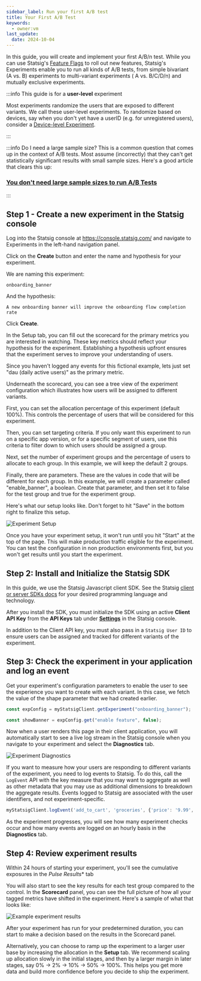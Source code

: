 ```yaml
---
sidebar_label: Run your first A/B test
title: Your First A/B Test
keywords:
  - owner:vm
last_update:
  date: 2024-10-04
---
```



In this guide, you will create and implement your first A/B/n test. While you can use Statsig's [Feature Flags](/guides/first-feature) to roll out new features, Statsig's Experiments enable you to run all kinds of A/B tests, from simple bivariant (A vs. B) experiments to multi-variant experiments ( A vs. B/C/D/n) and mutually exclusive experiments.

:::info This guide is for a **user-level** experiment

Most experiments randomize the users that are exposed to different variants. We call these user-level experiments. To randomize based on devices, say when you don't yet have a userID (e.g. for unregistered users), consider a [Device-level Experiment](/guides/first-device-level-experiment).

:::

:::info Do I need a large sample size?
This is a common question that comes up in the context of A/B tests. Most assume (incorrectly) that they can't get statistically significant results with small sample sizes. Here's a good article that clears this up:

### [You don't need large sample sizes to run A/B Tests](https://blog.statsig.com/you-dont-need-large-sample-sizes-to-run-a-b-tests-6044823e9992)

:::

## Step 1 - Create a new experiment in the Statsig console

Log into the Statsig console at https://console.statsig.com/ and navigate to Experiments in the left-hand navigation panel.

Click on the **Create** button and enter the name and hypothesis for your experiment.

We are naming this experiment:
```
onboarding_banner
```

And the hypothesis:
```
A new onboarding banner will improve the onboarding flow completion rate
```

Click **Create**.

In the Setup tab, you can fill out the scorecard for the primary metrics you are interested in watching. These key metrics should reflect your hypothesis for the experiment. Establishing a hypothesis
upfront ensures that the experiment serves to improve your understanding of users.

Since you haven't logged any events for this fictional example, lets just set "dau (daily active users)" as the primary metric.

Underneath the scorecard, you can see a tree view of the experiment configuration which illustrates how users will be assigned to different variants.

First, you can set the allocation percentage of this experiment (default 100%).  This controls the percentage of users that will be considered for this experiment.

Then, you can set targeting criteria.  If you only want this experiment to run on a specific app version, or for a specific segment of users, use this criteria to filter down to which users should be assigned a group.

Next, set the number of experiment groups and the percentage of users to allocate to each group.  In this example, we will keep the default 2 groups.

Finally, there are parameters.  These are the values in code that will be different for each group.  In this example, we will create a parameter called "enable_banner", a boolean.  Create that parameter, and then set it to false for the test group and true for the experiment group.

Here's what our setup looks like.  Don't forget to hit "Save" in the bottom right to finalize this setup.

![Experiment Setup](https://github.com/user-attachments/assets/96d1cf77-dffb-4be7-9869-c808c577dd0f)

Once you have your experiment setup, it won't run until you hit "Start" at the top of the page.  This will make production traffic eligible for the experiment. You can test the configuration in non production environments first, but you won't get results until you start the experiment.

## Step 2: Install and Initialize the Statsig SDK

In this guide, we use the Statsig Javascript client SDK. See the Statsig [client or server SDKs docs](/sdks/getting-started) for your desired programming language and technology.

<Install />

After you install the SDK, you must initialize the SDK using an active **Client API Key** from the **API Keys** tab under **[Settings](https://console.statsig.com/settings)** in the Statsig console.

In addition to the Client API key, you must also pass in a `Statsig User ID` to ensure users can be assigned and tracked for different variants of the experiment.

<Initialize />

## Step 3: Check the experiment in your application and log an event

Get your experiment's configuration parameters to enable the user to see the experience you want to create with each variant. In this case, we fetch the value of the shape parameter that we had created earlier.

```jsx
const expConfig = myStatsigClient.getExperiment("onboarding_banner");

const showBanner = expConfig.get("enable feature", false);
```

Now when a user renders this page in their client application, you will automatically start to see a live log stream in the Statsig console when you navigate to your experiment and select the **Diagnostics** tab.

![Experiment Diagnostics](https://github.com/user-attachments/assets/b0ab8c0e-4f13-4b2b-bf58-1f8a09d8d4a7)

If you want to measure how your users are responding to different variants of the experiment, you need to log events to Statsig. To do this, call the `LogEvent` API with the key measure that you may want to aggregate as well as other metadata that you may use as additional dimensions to breakdown the aggregate results.  Events logged to Statsig are associated with the user identifiers, and not experiment-specific.

```jsx
myStatsigClient.logEvent('add_to_cart', 'groceries', {'price': '9.99', 'SKU_ID': 'SKU-123'});
```

As the experiment progresses, you will see how many experiment checks occur and how many events are logged on an hourly basis in the **Diagnostics** tab.


## Step 4: Review experiment results

Within 24 hours of starting your experiment, you'll see the cumulative exposures in the *Pulse Results** tab

You will also start to see the key results for each test group compared to the control. In the **Scorecard** panel, you can see the full picture of how all your tagged metrics have shifted in the experiment.
Here's a sample of what that looks like:

![Example experiment results](https://github.com/user-attachments/assets/7e203d73-dbf9-4f27-87fb-b05269dd4173)

After your experiment has run for your predetermined duration, you can start to make a decision based on the results in the Scorecard panel.

Alternatively, you can choose to ramp up the experiment to a larger user base by increasing the allocation in the **Setup** tab. We recommend scaling up allocation slowly in the initial stages, and then by a larger margin in later stages, say 0% -> 2% -> 10% -> 50% -> 100%. This helps you get more data and build more confidence before you decide to ship the experiment. 
